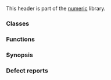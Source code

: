 {{cpp/header/title|complex}}
{{cpp/header/navbar}}

This header is part of the [[cpp/numeric|numeric]] library.

===Classes===
{{dsc begin}}
{{dsc tclass|cpp/numeric/complex|a complex number type}}
{{dsc end}}

===Functions===
{{dsc begin}}

{{dsc h2|Operations}}
{{dsc inc|cpp/numeric/complex/dsc operator_arith2}}
{{dsc inc|cpp/numeric/complex/dsc operator_arith3}}
{{dsc inc|cpp/numeric/complex/dsc operator_cmp}}
{{dsc inc|cpp/numeric/complex/dsc operator_ltltgtgt}}
{{dsc inc|cpp/numeric/complex/dsc real2}}
{{dsc inc|cpp/numeric/complex/dsc imag2}}
{{dsc inc|cpp/numeric/complex/dsc abs}}
{{dsc inc|cpp/numeric/complex/dsc arg}}
{{dsc inc|cpp/numeric/complex/dsc norm}}
{{dsc inc|cpp/numeric/complex/dsc conj}}
{{dsc inc|cpp/numeric/complex/dsc proj}}
{{dsc inc|cpp/numeric/complex/dsc polar}}

{{dsc h2|Exponential functions}}
{{dsc inc|cpp/numeric/complex/dsc exp}}
{{dsc inc|cpp/numeric/complex/dsc log}}
{{dsc inc|cpp/numeric/complex/dsc log10}}

{{dsc h2|Power functions}}
{{dsc inc|cpp/numeric/complex/dsc pow}}
{{dsc inc|cpp/numeric/complex/dsc sqrt}}

{{dsc h2|Trigonometric functions}}
{{dsc inc|cpp/numeric/complex/dsc sin}}
{{dsc inc|cpp/numeric/complex/dsc cos}}
{{dsc inc|cpp/numeric/complex/dsc tan}}
{{dsc inc|cpp/numeric/complex/dsc asin}}
{{dsc inc|cpp/numeric/complex/dsc acos}}
{{dsc inc|cpp/numeric/complex/dsc atan}}

{{dsc h2|Hyperbolic functions}}
{{dsc inc|cpp/numeric/complex/dsc sinh}}
{{dsc inc|cpp/numeric/complex/dsc cosh}}
{{dsc inc|cpp/numeric/complex/dsc tanh}}
{{dsc inc|cpp/numeric/complex/dsc asinh}}
{{dsc inc|cpp/numeric/complex/dsc acosh}}
{{dsc inc|cpp/numeric/complex/dsc atanh}}

{{dsc h2|Literals}}
{{dsc inc|cpp/numeric/dsc operator""i}}
{{dsc end}}

===Synopsis===
{{cpp/synopsis/complex}}

===Defect reports===
{{dr list begin}}
{{dr list item|wg=lwg|dr=79|std=C++98|before=the default argument of the second parameter&lt;br&gt;of {{ltt|cpp/numeric/complex/polar}} was missing in the synopsis|after=added}}
{{dr list end}}

{{langlinks|es|ja|zh}}